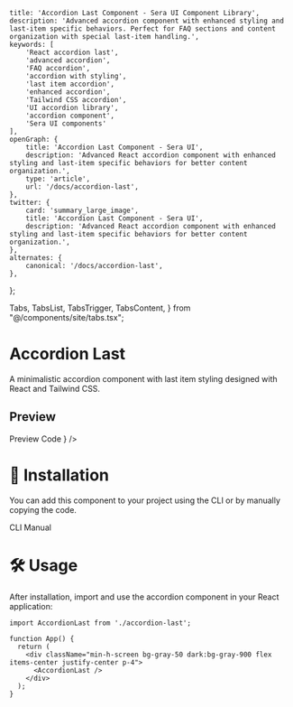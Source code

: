     title: 'Accordion Last Component - Sera UI Component Library',
    description: 'Advanced accordion component with enhanced styling and last-item specific behaviors. Perfect for FAQ sections and content organization with special last-item handling.',
    keywords: [
        'React accordion last',
        'advanced accordion',
        'FAQ accordion',
        'accordion with styling',
        'last item accordion',
        'enhanced accordion',
        'Tailwind CSS accordion',
        'UI accordion library',
        'accordion component',
        'Sera UI components'
    ],
    openGraph: {
        title: 'Accordion Last Component - Sera UI',
        description: 'Advanced React accordion component with enhanced styling and last-item specific behaviors for better content organization.',
        type: 'article',
        url: '/docs/accordion-last',
    },
    twitter: {
        card: 'summary_large_image',
        title: 'Accordion Last Component - Sera UI',
        description: 'Advanced React accordion component with enhanced styling and last-item specific behaviors for better content organization.',
    },
    alternates: {
        canonical: '/docs/accordion-last',
    },
};

  Tabs,
  TabsList,
  TabsTrigger,
  TabsContent,
} from "@/components/site/tabs.tsx";



# Accordion Last <AI dir="left"/>
A minimalistic accordion component with last item styling designed with React and Tailwind CSS.

## Preview


<Tabs defaultValue="preview" className="">
  <TabsList>
    <TabsTrigger value="preview">Preview</TabsTrigger>
    <TabsTrigger value="code">Code</TabsTrigger>
  </TabsList>
  <TabsContent value="preview">
    <ComponentRenderer component={<AccordionLast />} />
  </TabsContent>
  <TabsContent value="code">
    <CodeBlock filePath="src/app/docs/accordion-last/accordion-last.tsx" />
  </TabsContent>
</Tabs>

# 🚀 Installation
You can add this component to your project using the CLI or by manually copying the code.

<Tabs defaultValue="cli" className="">
  <TabsList>
    <TabsTrigger value="cli">CLI</TabsTrigger>
    <TabsTrigger value="manual">Manual</TabsTrigger>
  </TabsList>
  <TabsContent value="cli">
    <Cli command={`add accordion-last.json`} />
  </TabsContent>

  <TabsContent value="manual">
    <CodeBlock filePath="src/app/docs/accordion-last/accordion-last.tsx" />
  </TabsContent>
</Tabs>

# 🛠️ Usage

After installation, import and use the accordion component in your React application:

```tsx
import AccordionLast from './accordion-last';

function App() {
  return (
    <div className="min-h-screen bg-gray-50 dark:bg-gray-900 flex items-center justify-center p-4">
      <AccordionLast />
    </div>
  );
}
```